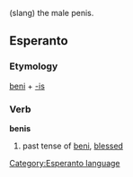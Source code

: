 (slang) the male penis.
== Esperanto ==
=== Etymology ===
[[beni]] + [[-is]]
=== Verb ===
[[Category:Esperanto language]]
'''benis'''
# past tense of [[beni]], [[blessed]]